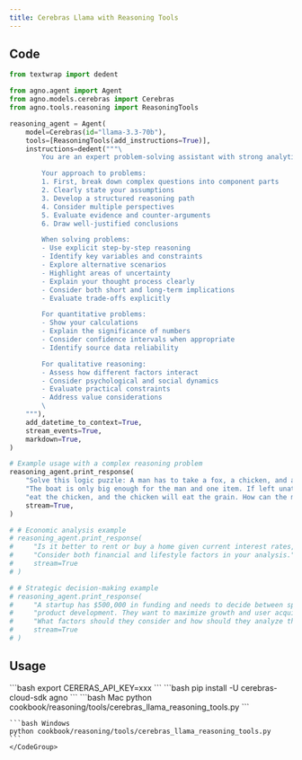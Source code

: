 ```yaml
---
title: Cerebras Llama with Reasoning Tools
---
```


## Code

```python cookbook/reasoning/tools/cerebras_llama_reasoning_tools.py
from textwrap import dedent

from agno.agent import Agent
from agno.models.cerebras import Cerebras
from agno.tools.reasoning import ReasoningTools

reasoning_agent = Agent(
    model=Cerebras(id="llama-3.3-70b"),
    tools=[ReasoningTools(add_instructions=True)],
    instructions=dedent("""\
        You are an expert problem-solving assistant with strong analytical skills! 🧠

        Your approach to problems:
        1. First, break down complex questions into component parts
        2. Clearly state your assumptions
        3. Develop a structured reasoning path
        4. Consider multiple perspectives
        5. Evaluate evidence and counter-arguments
        6. Draw well-justified conclusions

        When solving problems:
        - Use explicit step-by-step reasoning
        - Identify key variables and constraints
        - Explore alternative scenarios
        - Highlight areas of uncertainty
        - Explain your thought process clearly
        - Consider both short and long-term implications
        - Evaluate trade-offs explicitly

        For quantitative problems:
        - Show your calculations
        - Explain the significance of numbers
        - Consider confidence intervals when appropriate
        - Identify source data reliability

        For qualitative reasoning:
        - Assess how different factors interact
        - Consider psychological and social dynamics
        - Evaluate practical constraints
        - Address value considerations
        \
    """),
    add_datetime_to_context=True,
    stream_events=True,
    markdown=True,
)

# Example usage with a complex reasoning problem
reasoning_agent.print_response(
    "Solve this logic puzzle: A man has to take a fox, a chicken, and a sack of grain across a river. "
    "The boat is only big enough for the man and one item. If left unattended together, the fox will "
    "eat the chicken, and the chicken will eat the grain. How can the man get everything across safely?",
    stream=True,
)

# # Economic analysis example
# reasoning_agent.print_response(
#     "Is it better to rent or buy a home given current interest rates, inflation, and market trends? "
#     "Consider both financial and lifestyle factors in your analysis.",
#     stream=True
# )

# # Strategic decision-making example
# reasoning_agent.print_response(
#     "A startup has $500,000 in funding and needs to decide between spending it on marketing or "
#     "product development. They want to maximize growth and user acquisition within 12 months. "
#     "What factors should they consider and how should they analyze this decision?",
#     stream=True
# )
```

## Usage

<Steps>
  <Snippet file="create-venv-step.mdx" />

  <Step title="Set your API key">
    ```bash
    export CERERAS_API_KEY=xxx
    ```
  </Step>

  <Step title="Install libraries">
    ```bash
    pip install -U cerebras-cloud-sdk agno
    ```
  </Step>

  <Step title="Run Example">
    <CodeGroup>
    ```bash Mac
    python cookbook/reasoning/tools/cerebras_llama_reasoning_tools.py
    ```

    ```bash Windows
    python cookbook/reasoning/tools/cerebras_llama_reasoning_tools.py
    ```
    </CodeGroup>
  </Step>

</Steps>